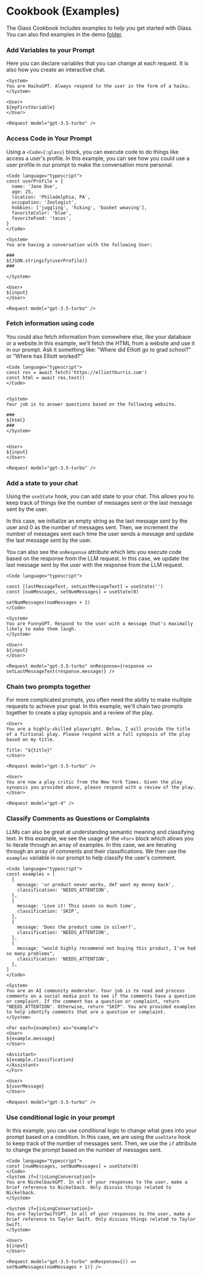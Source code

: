 
# Cookbook (Examples)

The Glass Cookbook includes examples to help you get started with Glass. You can also find examples in the demo [folder](https://github.com/glass-lang/glass/tree/main/apps/demo/examples).

<Steps>

### Add Variables to your Prompt

Here you can declare variables that you can change at each request. It is also how you create an interactive chat.

```glass copy filename="haiku.glass"
<System>
You are HaikuGPT. Always respond to the user in the form of a haiku.
</System>

<User>
${myFirstVariable}
</User>

<Request model="gpt-3.5-turbo" />
```

### Access Code in Your Prompt

Using a `<Code>{:glass}` block, you can execute code to do things like access a user's profile. In this example, you can see how you could use a user profile in our prompt to make the conversation more personal.

```glass copy filename="executeCode.glass"
<Code language="typescript">
const userProfile = {
  name: 'Jane Doe',
  age: 25,
  location: 'Philadelphia, PA',
  occupation: 'Zoologist',
  hobbies: ['juggling', 'hiking', 'basket weaving'],
  favoriteColor: 'blue',
  favoriteFood: 'tacos',
}
</Code>

<System>
You are having a conversation with the following User:

###
${JSON.stringify(userProfile)}
###

</System>

<User>
${input}
</User>

<Request model="gpt-3.5-turbo" />
```

### Fetch information using code

You could also fetch information from somewhere else, like your database or a website.In this example, we'll fetch the HTML from a website and use it in our prompt. Ask it something like: "Where did Elliott go to grad school?" or "Where has Elliott worked?"

```glass copy filename="websiteChat.glass"
<Code language="typescript">
const res = await fetch('https://elliottburris.com')
const html = await res.text()
</Code>


<System>
Your job is to answer questions based on the following website.

###
${html}
###
</System>


<User>
${input}
</User>

<Request model="gpt-3.5-turbo" />
```

### Add a state to your chat

Using the `useState` hook, you can add state to your chat. This allows you to keep track of things like the number of messages sent or the last message sent by the user.

In this case, we initialize an empty string as the last message sent by the user and 0 as the number of messages sent. Then, we increment the number of messages sent each time the user sends a message and update the last message sent by the user.

You can also see the `onResponse` attribute which lets you execute code based on the response from the LLM request. In this case, we update the last message sent by the user with the response from the LLM request.

```glass copy filename="state.glass"
<Code language="typescript">

const [lastMessageText, setLastMessageText] = useState('')
const [numMessages, setNumMessages] = useState(0)

setNumMessages(numMessages + 1)
</Code>

<System>
You are FunnyGPT. Respond to the user with a message that's maximally likely to make them laugh.
</System>

<User>
${input}
</User>

<Request model="gpt-3.5-turbo" onResponse={response => setLastMessageText(response.message)} />
```

### Chain two prompts together

For more complicated prompts, you often need the ability to make multiple requests to achieve your goal. In this example, we'll chain two prompts together to create a play synopsis and a review of the play.

```glass copy filename="promptChaining.glass"
<User>
You are a highly-skilled playwright. Below, I will provide the title of a fictional play. Please respond with a full synopsis of the play based on my title.

Title: "${title}"
</User>

<Request model="gpt-3.5-turbo" />

<User>
You are now a play critic from the New York Times. Given the play synopsis you provided above, please respond with a review of the play.
</User>

<Request model="gpt-4" />
```

### Classify Comments as Questions or Complaints

LLMs can also be great at understanding semantic meaning and classifying text. In this example, we see the usage of the `<For>` block which allows you to iterate through an array of examples. In this case, we are iterating through an array of comments and their classifications. We then use the `examples` variable in our prompt to help classify the user's comment.

```glass copy filename="classify.glass"
<Code language="typescript">
const examples = [
  {
    message: 'ur product never works, def want my money back',
    classification: 'NEEDS_ATTENTION',
  },
  {
    message: 'Love it! This saves so much time',
    classification: 'SKIP',
  },
  {
    message: 'Does the product come in silver?',
    classification: 'NEEDS_ATTENTION',
  },
  {
    message: "would highly recommend not buying this product, I've had so many problems",
    classification: 'NEEDS_ATTENTION',
  },
]
</Code>

<System>
You are an AI community moderator. Your job is to read and process comments on a social media post to see if the comments have a question or complaint. If the comment has a question or complaint, return "NEEDS_ATTENTION". Otherwise, return "SKIP". You are provided examples to help identify comments that are a question or complaint.
</System>

<For each={examples} as="example">
<User>
${example.message}
</User>

<Assistant>
${example.classification}
</Assistant>
</For>

<User>
${userMessage}
</User>

<Request model="gpt-3.5-turbo" />
```

### Use conditional logic in your prompt

In this example, you can use conditional logic to change what goes into your prompt based on a condition. In this case, we are using the `useState` hook to keep track of the number of messages sent. Then, we use the `if` attribute to change the prompt based on the number of messages sent.

```glass copy filename="conditionalLogic.glass"
<Code language="typescript">
const [numMessages, setNumMessages] = useState(0)
</Code>
<System if={!isLongConversation}>
You are NickelbackGPT. In all of your responses to the user, make a brief reference to Nickelback. Only discuss things related to Nickelback.
</System>

<System if={isLongConversation}>
You are TaylorSwiftGPT. In all of your responses to the user, make a brief reference to Taylor Swift. Only discuss things related to Taylor Swift.
</System>

<User>
${input}
</User>

<Request model="gpt-3.5-turbo" onResponse={() => setNumMessages(numMessages + 1)} />
```

</Steps>
